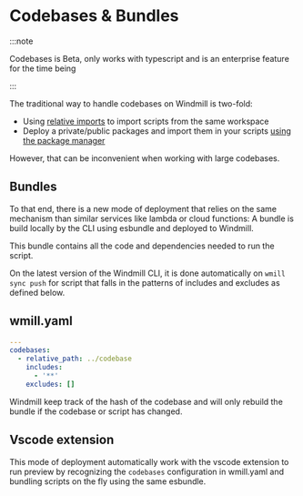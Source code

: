# Codebases & Bundles

:::note

Codebases is Beta, only works with typescript and is an enterprise feature for the time being

:::

The traditional way to handle codebases on Windmill is two-fold:

- Using [relative imports](../../advanced/6_imports/index.mdx#relative-imports) to import scripts from the same workspace
- Deploy a private/public packages and import them in your scripts [using the package manager](../../advanced/6_imports/index.mdx#private-npm-registry--private-npm-packages)

However, that can be inconvenient when working with large codebases.

## Bundles

To that end, there is a new mode of deployment that relies on the same mechanism than similar services like lambda or cloud functions: A bundle is build locally by the CLI using esbundle and deployed to Windmill.

This bundle contains all the code and dependencies needed to run the script.

On the latest version of the Windmill CLI, it is done automatically on `wmill sync push` for script that falls in the patterns of includes and excludes as defined below.

## wmill.yaml

```yaml
---
codebases:
  - relative_path: ../codebase
    includes:
      - '**'
    excludes: []
```

Windmill keep track of the hash of the codebase and will only rebuild the bundle if the codebase or script has changed.

## Vscode extension

This mode of deployment automatically work with the vscode extension to run preview by recognizing the `codebases` configuration in wmill.yaml and bundling scripts on the fly using the same esbundle.
